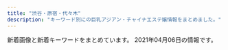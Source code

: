 ```yaml
---
title: "渋谷・原宿・代々木"
description: "キーワード別にの巨乳アジアン・チャイナエステ嬢情報をまとめました。"
---
```


新着画像と新着キーワードをまとめています。
2021年04月06日の情報です。

<DmmAffiliateIns />
<KeywordTable
  shops={
    [
    {
        "keywords": {
            "86": 13,
            "87": 12,
            "84": 41,
            "D": 23,
            "85": 13,
            "83": 12,
            "C": 60,
            "E": 7
        },
        "url": "http://www.ogon.work/",
        "img_links": [
            "http://www.ogon.work/staff/ayumi2.jpg",
            "http://www.ogon.work/staff/hana1.jpg",
            "http://www.ogon.work/staff/yuki2.jpg",
            "http://www.ogon.work/staff/ayumi1.jpg",
            "http://www.ogon.work/staff/sara1.jpg",
            "http://www.ogon.work/img/bana03.jpg",
            "http://www.ogon.work/img/contentsbottom.png",
            "http://www.ogon.work/img/interior.jpg",
            "http://www.ogon.work/img/s/s_qa.png",
            "http://www.ogon.work/staff/tina1.jpg",
            "http://www.ogon.work/staff/yuki1.jpg",
            "http://www.ogon.work/staff/aya1.jpg",
            "http://www.ogon.work/staff/momo1.jpg",
            "http://www.ogon.work/img/icon/new.jpg",
            "http://www.ogon.work/img/bana02.jpg",
            "http://www.ogon.work/staff/ayumi3.jpg"
        ],
        "station": "JR\u6e0b\u8c37\u99c5\u30cf\u30c1\u516c\u53e3",
        "name": "\u9ec4\u91d1\u6d77\u5cb8"
    },
    {
        "station": "JR\u6e0b\u8c37\u99c5\u897f\u53e3",
        "url": "http://ipidiw.com/beautifulgirl8/",
        "name": "\u30d3\u30e5\u30fc\u30c6\u30a3\u30d5\u30eb\u30ac\u30fc\u30eb",
        "img_links": [
            "http://ipidiw.com/beautifulgirl8/images/s1.png",
            "http://ipidiw.com/beautifulgirl8/images/s_news.png",
            "http://ipidiw.com/beautifulgirl8/user_data/00000098.jpg",
            "http://ipidiw.com/beautifulgirl8/images/s3.png",
            "http://ipidiw.com/beautifulgirl8/user_data/00000073.jpg",
            "http://ipidiw.com/beautifulgirl8/user_data/00000077.jpg",
            "http://ipidiw.com/beautifulgirl8/images/n3.png",
            "http://ipidiw.com/beautifulgirl8/images/n1.jpg",
            "http://ipidiw.com/beautifulgirl8/user_data/00000095.jpg",
            "http://ipidiw.com/beautifulgirl8/images/top.png",
            "http://ipidiw.com/beautifulgirl8/images/int2.jpg",
            "http://ipidiw.com/beautifulgirl8/user_data/00000060.jpg",
            "http://ipidiw.com/beautifulgirl8/images/mobile.png",
            "http://ipidiw.com/beautifulgirl8/images/s_pick.png",
            "http://ipidiw.com/beautifulgirl8/user_data/00000087.jpg",
            "http://ipidiw.com/beautifulgirl8/images/int1.jpg",
            "http://ipidiw.com/beautifulgirl8/images/s_staff.jpg"
        ],
        "keywords": {}
    },
    {
        "station": "JR\u6e0b\u8c37\u99c5\u30cf\u30c1\u516c\u53e3",
        "url": "http://www.e-god.work/",
        "img_links": [
            "http://www.e-god.work/images/2.jpg",
            "http://www.e-god.work/img/yuki1.jpg",
            "http://www.e-god.work/images/1.jpg",
            "http://www.e-god.work/images/4.jpg",
            "http://www.e-god.work/images/info.jpg",
            "http://www.e-god.work/images/int1.jpg",
            "http://www.e-god.work/images/int2.jpg",
            "http://www.e-god.work/img/koko2.jpg",
            "http://www.e-god.work/images/sys1.jpg",
            "http://www.e-god.work/img/eri1.jpg",
            "http://www.e-god.work/images/line.png",
            "http://www.e-god.work/images/ais.jpg",
            "http://www.e-god.work/img/zb.jpg",
            "http://www.e-god.work/images/mobile.jpg",
            "http://www.e-god.work/images/news.jpg",
            "http://www.e-god.work/images/staff_t.jpg",
            "http://www.e-god.work/images/interior_t.jpg",
            "http://www.e-god.work/images/head.jpg",
            "http://www.e-god.work/images/tel.jpg",
            "http://www.e-god.work/images/sys2.jpg",
            "http://www.e-god.work/img/koko1.jpg"
        ],
        "keywords": {},
        "name": "\u30b9\u30ef\u30f3"
    },
    {
        "keywords": {
            "C": 3,
            "87": 1,
            "85": 3,
            "D": 3,
            "86": 2
        },
        "station": "JR\u6e0b\u8c37\u99c5\u30cf\u30c1\u516c\u53e3",
        "url": "http://www.sarara-es.xyz",
        "name": "Honey",
        "img_links": [
            "http://www.sarara-es.xyz/files/002.jpg",
            "http://www.sarara-es.xyz/images/shop/shop01.jpg",
            "http://www.sarara-es.xyz/images/s_staff.png",
            "http://www.sarara-es.xyz/images/r4.jpg",
            "http://www.sarara-es.xyz/files/006.jpg",
            "http://www.sarara-es.xyz/images/r2.jpg",
            "http://www.sarara-es.xyz/images/shop/shop03.jpg",
            "http://www.sarara-es.xyz/files/003.jpg",
            "http://www.sarara-es.xyz/images/news.png",
            "http://www.sarara-es.xyz/images/pick.png",
            "http://www.sarara-es.xyz/images/shop/shop04.jpg",
            "http://www.sarara-es.xyz/images/r1.jpg",
            "http://www.sarara-es.xyz/images/end.png",
            "http://www.sarara-es.xyz/images/top.png",
            "http://www.sarara-es.xyz/files/005.jpg",
            "http://www.sarara-es.xyz/files/001.jpg",
            "http://www.sarara-es.xyz/images/bj2.jpg",
            "http://www.sarara-es.xyz/files/004.jpg",
            "http://www.sarara-es.xyz/images/face.png",
            "http://www.sarara-es.xyz/images/s_link.png",
            "http://www.sarara-es.xyz/images/shop/shop02.jpg",
            "http://www.sarara-es.xyz/images/r5.jpg"
        ]
    },
    {
        "keywords": {
            "86": 12,
            "85": 4,
            "83": 4,
            "C": 19,
            "87": 8,
            "D": 24
        },
        "station": "JR\u6e0b\u8c37\u99c5\u6771\u53e3",
        "img_links": [
            "http://kokoronosato.tyo.cm/images/themes/pink/no1.png",
            "http://kokoronosato.tyo.cm/images/themes/pink/s_staff.png",
            "http://menlog.net/link/menlog8831.jpg",
            "http://kokoronosato.tyo.cm/images/themes/pink/s_link.png",
            "http://kokoronosato.tyo.cm/photos/sites/15/2020/08/2020082205443766.jpg",
            "http://kokoronosato.tyo.cm/images/room1.jpg",
            "http://kokoronosato.tyo.cm/images/themes/pink/s_news.png",
            "http://kokoronosato.tyo.cm/images/room2.jpg",
            "http://kokoronosato.tyo.cm/images/themes/pink/mobile.jpg",
            "http://kokoronosato.tyo.cm/photos/sites/15/2020/08/2020082203135850.jpg",
            "http://kokoronosato.tyo.cm/photos/sites/15/2019/07/2019072809465934.jpg",
            "http://kokoronosato.tyo.cm/images/themes/pink/line.png",
            "http://kokoronosato.tyo.cm/images/themes/pink/s_newface.png",
            "http://kokoronosato.tyo.cm/images/themes/pink/no2.png",
            "http://kokoronosato.tyo.cm/images/room3.jpg",
            "http://kokoronosato.tyo.cm/photos/sites/15/2020/08/2020082205444661.jpg",
            "http://kokoronosato.tyo.cm/photos/sites/15/2019/07/2019072809470568.jpg",
            "http://kokoronosato.tyo.cm/link/massage-de_88_31.jpg",
            "http://kokoronosato.tyo.cm/images/room4.jpg",
            "http://kokoronosato.tyo.cm/link/e0016.jpg",
            "http://kokoronosato.tyo.cm/photos/sites/15/2020/08/2020082205444313.jpg",
            "http://kokoronosato.tyo.cm/photos/sites/15/2019/07/2019072809450776.jpg",
            "http://kokoronosato.tyo.cm/photos/sites/15/2019/07/2019072809445954.jpg",
            "http://kokoronosato.tyo.cm/link/8831.jpg",
            "http://kokoronosato.tyo.cm/link/walker88.jpg",
            "http://kokoronosato.tyo.cm/link/esthelove88-31.jpg",
            "http://kokoronosato.tyo.cm/photos/sites/15/2020/08/2020082203150030.jpg",
            "http://kokoronosato.tyo.cm/images/themes/pink/s_ranking.png",
            "http://kokoronosato.tyo.cm/images/themes/pink/r3.jpg",
            "http://kokoronosato.tyo.cm/link/88x31b.jpg",
            "http://kokoronosato.tyo.cm/images/themes/pink/s_pickup.png"
        ],
        "url": "http://kokoronosato.tyo.cm/",
        "name": "\u68ee\u306e\u9999"
    },
    {
        "station": "JR\u6e0b\u8c37\u99c5\u897f\u53e3",
        "keywords": {
            "85": 4,
            "88": 5,
            "C": 17,
            "D": 4,
            "E": 2,
            "87": 5,
            "86": 3,
            "F": 1
        },
        "url": "http://awaawa-fairy.work/",
        "img_links": [
            "http://awaawa-fairy.work/sp/img/sta27.png",
            "http://awaawa-fairy.work/sp/img/mv.jpg",
            "http://awaawa-fairy.work/img/st018.png",
            "http://awaawa-fairy.work/img/sta29.png",
            "http://awaawa-fairy.work/sp/img/sta29.png",
            "http://awaawa-fairy.work/img/sta28.png",
            "http://awaawa-fairy.work/sp/img/t-a.jpg",
            "http://awaawa-fairy.work/img/sta26.png",
            "http://awaawa-fairy.work/sp/img/line.jpg",
            "http://awaawa-fairy.work/img/sta17.png",
            "http://awaawa-fairy.work/sp/img/info.jpg",
            "http://awaawa-fairy.work/img/st29.png",
            "http://awaawa-fairy.work/sp/img/t-o.jpg",
            "http://awaawa-fairy.work/img/nos.png",
            "http://awaawa-fairy.work/img/sta27.png",
            "http://awaawa-fairy.work/sp/img/t-t.jpg",
            "http://awaawa-fairy.work/img/st28.png",
            "http://awaawa-fairy.work/img/bottom.png",
            "http://awaawa-fairy.work/img/sta15.png",
            "http://awaawa-fairy.work/sp/img/tit.jpg",
            "http://awaawa-fairy.work/sp/img/t-r.jpg",
            "http://awaawa-fairy.work/sp/img/sta17.png",
            "http://awaawa-fairy.work/img/st15.png",
            "http://awaawa-fairy.work/img/head.png",
            "http://awaawa-fairy.work/sp/img/botton.jpg",
            "http://awaawa-fairy.work/sp/img/p-26.png",
            "http://awaawa-fairy.work/img/st17.png",
            "http://awaawa-fairy.work/sp/img/t-s.jpg",
            "http://awaawa-fairy.work/img/st017.png",
            "http://awaawa-fairy.work/sp/img/sta22.png",
            "http://awaawa-fairy.work/sp/img/time.jpg",
            "http://awaawa-fairy.work/img/mo.png",
            "http://awaawa-fairy.work/sp/img/p-27.png",
            "http://awaawa-fairy.work/img/st26.png",
            "http://awaawa-fairy.work/sp/img/add.jpg",
            "http://awaawa-fairy.work/sp/img/p-29.png",
            "http://awaawa-fairy.work/sp/img/sta18.png",
            "http://awaawa-fairy.work/img/sta22.png",
            "http://awaawa-fairy.work/sp/img/p-15.png",
            "http://awaawa-fairy.work/sp/img/tel.jpg",
            "http://awaawa-fairy.work/sp/img/pc.jpg",
            "http://awaawa-fairy.work/img/st4.png",
            "http://awaawa-fairy.work/sp/img/sys.jpg",
            "http://awaawa-fairy.work/img/st27.png",
            "http://awaawa-fairy.work/sp/img/sta15.png",
            "http://awaawa-fairy.work/img/st18.png",
            "http://awaawa-fairy.work/img/st22.png",
            "http://awaawa-fairy.work/sp/img/sta26.png",
            "http://awaawa-fairy.work/sp/img/pic.jpg",
            "http://awaawa-fairy.work/img/sta18.png",
            "http://awaawa-fairy.work/sp/img/sta28.png"
        ],
        "name": "\u6ce1\u6ce1\u30d5\u30a7\u30a2\u30ea\u30fc"
    },
    {
        "url": "http://www.aixin.co.jp/",
        "station": "JR\u6e0b\u8c37\u99c5",
        "keywords": {},
        "img_links": [
            "http://www.aixin.co.jp/images/staff/koko/koko.png",
            "http://www.aixin.co.jp/images/staff/haruka2/haruka2.png",
            "http://www.aixin.co.jp/images/staff/chiemi/chiemi.jpg",
            "http://www.aixin.co.jp/images/staff/ruri2/ruri2.png",
            "http://www.aixin.co.jp/images/price/long.jpg",
            "http://www.aixin.co.jp/images/staff/eri/eri.png",
            "http://www.aixin.co.jp/images/costume/2.png",
            "http://www.aixin.co.jp/images/wanted/wanted.png",
            "http://www.aixin.co.jp/images/staff/ran/ran.png",
            "http://www.aixin.co.jp/images/staff/rara/rara.png",
            "http://www.aixin.co.jp/images/costume/7.png",
            "http://www.aixin.co.jp/images/staff/yuzu/yuzu.jpg",
            "http://www.aixin.co.jp/images/staff/miki/2.jpg",
            "http://www.aixin.co.jp/images/top/top.jpg",
            "http://www.aixin.co.jp/images/staff/miya/miya.jpg",
            "http://www.aixin.co.jp/images/staff/aki/aki.png",
            "http://www.aixin.co.jp/images/staff/miya/1.jpg",
            "http://www.aixin.co.jp/images/staff/mika2/1.png",
            "http://www.aixin.co.jp/images/price/aroma.jpg",
            "http://www.aixin.co.jp/images/staff/miharu/miharu.png",
            "http://www.aixin.co.jp/images/staff/akane/akane.png",
            "http://www.aixin.co.jp/images/staff/miki/miki.jpg",
            "http://www.aixin.co.jp/images/staff/mika2/2.png",
            "http://www.aixin.co.jp/images/costume/6.png",
            "http://www.aixin.co.jp/images/staff/mimi2/mimi2.png",
            "http://www.aixin.co.jp/images/staff/yuzu/2.jpg",
            "http://www.aixin.co.jp/images/staff/mika2/mika2.png",
            "http://www.aixin.co.jp/images/staff/ayaka/1.jpg",
            "http://www.aixin.co.jp/images/staff/yui2/yui2.png",
            "http://www.aixin.co.jp/images/staff/rushi/1.jpg",
            "http://www.aixin.co.jp/images/staff/ruru2/ruru2.jpg",
            "http://www.aixin.co.jp/images/staff/ayaka/ayaka.jpg",
            "http://www.aixin.co.jp/images/price/tokusen.jpg",
            "http://www.aixin.co.jp/images/top_pic/top2.jpg",
            "http://www.aixin.co.jp/images/staff/chiemi/1.jpg",
            "http://www.aixin.co.jp/images/costume/3.png",
            "http://www.aixin.co.jp/images/costume/4.png",
            "http://www.aixin.co.jp/images/staff/mirai/mirai.png",
            "http://www.aixin.co.jp/images/price/hirou.jpg",
            "http://www.aixin.co.jp/images/staff/ruru2/2.jpg",
            "http://www.aixin.co.jp/images/map/google.png",
            "http://www.aixin.co.jp/images/costume/1.png",
            "http://www.aixin.co.jp/images/staff/rushi/rushi.jpg"
        ],
        "name": "\u30a2\u30a4\u30b7\u30f3"
    },
    {
        "keywords": {
            "E": 4,
            "87": 6,
            "C": 2,
            "D": 8,
            "88": 2,
            "86": 6
        },
        "url": "http://angel.est.cm/",
        "name": "Angel",
        "img_links": [
            "http://angel.est.cm/photos/sites/23/2018/10/2018100318475591.jpg",
            "http://angel.est.cm/photos/sites/23/2019/05/2019051010094759.jpg",
            "http://angel.est.cm/img/r4.jpg",
            "http://angel.est.cm/img/r3.jpg",
            "http://angel.est.cm/photos/sites/23/2019/05/2019051010094797.jpg",
            "http://angel.est.cm/img/footer.png",
            "http://angel.est.cm/photos/sites/23/2019/05/2019051010094748.jpg",
            "http://angel.est.cm/img/r1.jpg",
            "http://angel.est.cm/img/top.png",
            "http://angel.est.cm/img/r2.jpg",
            "http://angel.est.cm/photos/sites/23/2019/11/2019110102361631.jpg",
            "http://angel.est.cm/photos/sites/23/2016/08/staff2.jpg",
            "http://angel.est.cm/photos/sites/23/2019/05/2019051010094757.jpg"
        ],
        "station": "JR\u6e0b\u8c37\u99c5\u5bae\u76ca\u5742\u53e3"
    },
    {
        "img_links": [
            "http://www.kaede-es.club/psd/off32.jpg",
            "http://www.kaede-es.club/images/shop/DSC_0086-300x199.jpg",
            "http://www.kaede-es.club/images/index-tiba_09.jpg",
            "http://www.kaede-es.club/psd/off2-1.jpg",
            "http://www.kaede-es.club/images/staff/2/momo.jpg",
            "http://www.kaede-es.club/images/nav/nav-sys.jpg",
            "http://www.kaede-es.club/images/staff/2/miki.jpg",
            "http://www.kaede-es.club/images/index-tiba_02.jpg",
            "http://www.kaede-es.club/images/nav/nav-job.jpg",
            "http://www.kaede-es.club/images/staff/neinei2.jpg",
            "http://www.kaede-es.club/images/shop/DSC_0998-199x300.jpg",
            "http://www.kaede-es.club/images/staff/4/sati.jpg",
            "http://www.kaede-es.club/images/shop/DSC_0087-221x300.jpg",
            "http://www.kaede-es.club/images/staff/2/riri.jpg",
            "http://www.kaede-es.club/images/t-off-ico.jpg",
            "http://www.kaede-es.club/images/staff/miki.jpg",
            "http://www.kaede-es.club/images/staff/6.jpg",
            "http://www.kaede-es.club/images/staff/2/hana.jpg",
            "http://www.kaede-es.club/images/index-tiba_10.jpg",
            "http://www.kaede-es.club/images/staff/4/yuyu2.jpg",
            "http://www.kaede-es.club/images/nav/nav-staff.jpg",
            "http://www.kaede-es.club/images/index-tiba_13.jpg",
            "http://www.kaede-es.club/images/index-tiba_04.jpg",
            "http://www.kaede-es.club/css/2.jpeg",
            "http://www.kaede-es.club/images/staff/2/7.jpg"
        ],
        "name": "\u6953",
        "station": "JR\u4ee3\u3005\u6728\u99c5",
        "keywords": {},
        "url": "http://www.kaede-es.club/"
    }
]
}
/>
<DmmAffiliateScript />
